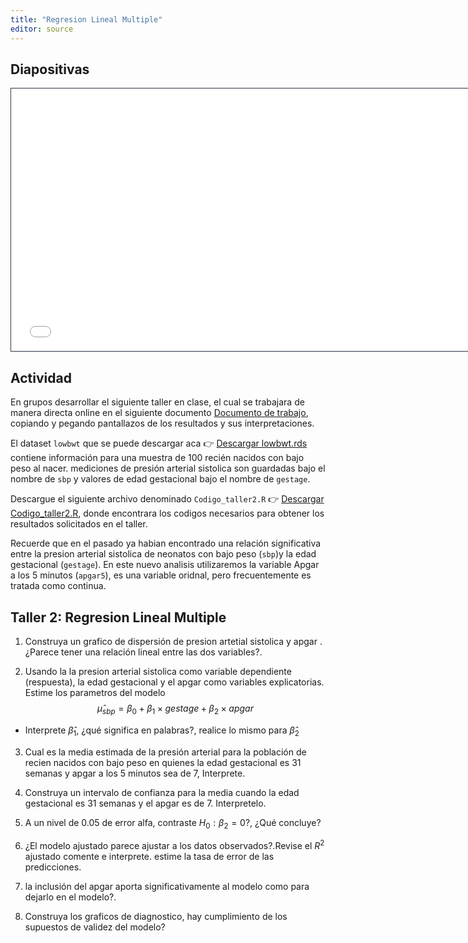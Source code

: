 ```yaml
---
title: "Regresion Lineal Multiple"
editor: source
---
```


## Diapositivas

```{=html}
<iframe class="slide-deck" src="/diapositivas/RLSM_2.html" height="420" width="747" style="border: 1px solid #2e3846;"></iframe>
```

## Actividad

En grupos desarrollar el siguiente taller en clase, el cual se trabajara de manera directa online en el siguiente documento [Documento de trabajo](https://docs.google.com/document/d/14ND4Nwbb_JrdgKPnaqloWxHrYRLdm2f3u8pAUXdI2MU/edit?usp=sharing), copiando y pegando pantallazos de los resultados y sus interpretaciones.

El dataset `lowbwt` que se puede descargar aca 👉 [Descargar lowbwt.rds](lowbwt.rds) contiene información para una muestra de 100 recién nacidos con bajo peso al nacer. mediciones de presión arterial sistolica son guardadas bajo el nombre de `sbp` y valores de edad gestacional bajo el nombre de `gestage`.

Descargue el siguiente archivo denominado `Codigo_taller2.R` 👉 [Descargar Codigo_taller2.R](codigo_taller1.R), donde encontrara los codigos necesarios para obtener los resultados solicitados en el taller.

Recuerde que en el pasado ya habian encontrado una relación significativa entre la presion arterial sistolica de neonatos con bajo peso (`sbp`)y la edad gestacional (`gestage`). En este nuevo analisis utilizaremos la variable Apgar a los 5 minutos (`apgar5`), es una variable oridnal, pero frecuentemente es tratada como continua.

## Taller 2: Regresion Lineal Multiple

1.  Construya un grafico de dispersión de presion artetial sistolica y apgar . ¿Parece tener una relación lineal entre las dos variables?.

2.  Usando la la presion arterial sistolica como variable dependiente (respuesta), la edad gestacional y el apgar como variables explicatorias. Estime los parametros del modelo $$\hat \mu_{sbp} = \beta_0 + \beta_1 \times gestage + \beta_2 \times apgar$$

-   Interprete $\hat \beta_1$, ¿qué significa en palabras?, realice lo mismo para $\hat \beta_2$

3.  Cual es la media estimada de la presión arterial para la población de recien nacidos con bajo peso en quienes la edad gestacional es 31 semanas y apgar a los 5 minutos sea de 7, Interprete.

4.  Construya un intervalo de confianza para la media cuando la edad gestacional es 31 semanas y el apgar es de 7. Interpretelo.

5.  A un nivel de 0.05 de error alfa, contraste $H_0: \beta_2 = 0$?, ¿Qué concluye?

6.  ¿El modelo ajustado parece ajustar a los datos observados?.Revise el $R^2$ ajustado comente e interprete. estime la tasa de error de las predicciones.

7.  la inclusión del apgar aporta significativamente al modelo como para dejarlo en el modelo?.

8.  Construya los graficos de diagnostico, hay cumplimiento de los supuestos de validez del modelo?
